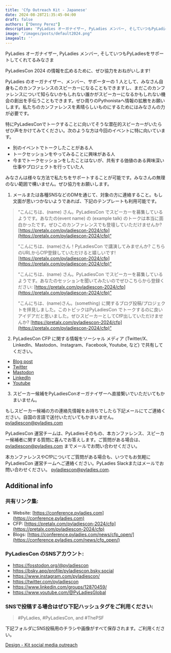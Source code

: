 ```yaml
---
title: 'Cfp Outreach Kit - Japanese'
date: 2024-08-28T21:35:45-04:00
draft: false
authors: ["Denny Perez"]
description: 'PyLadies オーガナイザー, PyLadies メンバー, そしていつもPyLadiesをサポートしてくれてるみなさま。PyLadiesCon 2024 の情報を広めるために、ぜひ協力をおねがいします!'
image: "/images/posts/default2024.png"
imagealt: ''
---
```


PyLadies オーガナイザー, PyLadies メンバー,
そしていつもPyLadiesをサポートしてくれてるみなさま

PyLadiesCon 2024 の情報を広めるために、ぜひ協力をおねがいします!

PyLadies のオーガナイザー、メンバー、サポーターの 1 人として、みなさん自身もこのカンファレンスのスピーカーになることもできますし、まだこのカンファレンスについて知らないかもしれない誰かがスピーカーになるかもしれない機会の創出を手伝うこともできます。ぜひ周りのPythonistaへ情報の拡散をお願いします。私たちのカンファレンスを素晴らしいものにするためにはみなさんの力が必要です。

特にPyLadiesConでトークすることに向いてそうな潜在的スピーカーがいたらぜひ声をかけてみてください。次のような方は今回のイベントに特に向いています。

- 別のイベントでトークしたことがある人
- トークセッションをやってみることに興味がある人
- 今までトークセッションをしたことはないが、共有する価値のある興味深い仕事やプロジェクトを行っていた人

みなさんは様々な方法で私たちをサポートすることが可能です。みなさんの無理のない範囲で構いません。ぜひ協力をお願いします。

1. メールまたは各種SNSなどのDMを通じて、対象の方に連絡すること。もし文面が思いつかないようであれば、下記のテンプレートも利用可能です。

> “こんにちは、(name) さん。PyLadiesCon
> でスピーカーを募集しているようです。あなたの(event name) の (example talk)
> のトークは本当に面白かったです。ぜひこのカンファレンスでも登壇していただけませんか?
> [https://pretalx.com/pyladiescon-2024/cfp](https://pretalx.com/pyladiescon-2024/cfp)“
>
> “こんにちは、(name)さん！PyLadiesCon で講演してみませんか?
> こちらのURLからCfP登録していただけると嬉しいです!
> [https://pretalx.com/pyladiescon-2024/cfp](https://pretalx.com/pyladiescon-2024/cfp)”
>
> “こんにちは、(name) さん。PyLadiesCon
> でスピーカーを募集しているようです。あなたのセッションを聞いてみたいのでぜひこちらから登録ください:
> [https://pretalx.com/pyladiescon-2024/cfp](https://pretalx.com/pyladiescon-2024/cfp)”
>
> “こんにちは、(name)さん。(something)
> に関するブログ投稿/プロジェクトを拝見しました。このトピックはPyLadiesCon
> でトークするのに良いアイデアだと思いました。ぜひスピーカーとしてCfP出していただけませんか?
> [https://pretalx.com/pyladiescon-2024/cfp](https://pretalx.com/pyladiescon-2024/cfp)”

2. PyLadiesCon CFP に関する情報をソーシャル メディア (Twitter/X、LinkedIn、Mastodon、Instagram、Facebook, Youtube, など) で共有してください。

- [Blog post](https://conference.pyladies.com/news/cfp_open/)
- [Twitter](https://x.com/pyladiescon/status/1824179923713659336)
- [Mastodon](https://fosstodon.org/@pyladiescon/112967895199872463)
- [LinkedIn](https://www.linkedin.com/posts/pyladiescon_pyladiescon-python-pyladies-activity-7229947209079795712-egx8?utm_source=share&utm_medium=member_desktop)
- [Youtube](https://www.youtube.com/@PyLadiesGlobal)

3. スピーカー候補をPyLadiesConオーガナイザーへ直接繋いでいただいてもかまいません。

もしスピーカー候補の方の連絡先情報をお持ちでしたら下記メールにてご連絡ください。自国の言語で送付いただいてもかまいません。[pyladiescon@pyladies.com](mailto:pyladiescon@pyladies.com)

PyLadiesCon 運営チームは、PyLadiesそのもの、本カンファレンス、スピーカー候補者に関する質問に喜んでお答えします。ご質問がある場合は、[pyladiescon@pyladies.com](mailto:pyladiescon@pyladies.com) までメールでお問い合わせください。

本カンファレンスやCfPについてご質問がある場合も、いつでもお気軽にPyLadiesCon 運営チームへご連絡ください。PyLadies Slackまたはメールでお問い合わせください。 [pyladiescon@pyladies.com](mailto:pyladiescon@pyladies.com).

## Additional info

### 共有リンク集:

* Website: [https://conference.pyladies.com](https://conference.pyladies.com)
* CFP: [https://pretalx.com/pyladiescon-2024/cfp](https://pretalx.com/pyladiescon-2024/cfp)
* Blogs: [https://conference.pyladies.com/news/cfp_open/](https://conference.pyladies.com/news/cfp_open/)

### PyLadiesCon のSNSアカウント:

- https://fosstodon.org/@pyladiescon
- https://bsky.app/profile/pyladiescon.bsky.social
- https://www.instagram.com/pyladiescon/
- https://twitter.com/pyladiescon
- https://www.linkedin.com/groups/12870459/
- https://www.youtube.com/@PyLadiesGlobal


### SNSで投稿する場合はぜひ下記ハッシュタグをご利用ください:

> \#PyLadies, \#PyLadiesCon, and \#ThePSF

下記フォルダにSNS投稿用のチラシや画像がすべて保存されます。ご利用ください。

[Design - Kit social media
outreach](https://drive.google.com/drive/folders/1z6mkV1lp4pdxej3c3btlpwBaVLIwALPU?usp=sharing)
